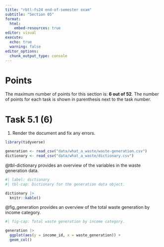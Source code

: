 ```yaml
---
title: "rbtl-fs24 end-of-semester exam"
subtitle: "Section 05"
format:
  html:
    embed-resources: true
editor: visual
execute: 
  echo: true
  warning: false
editor_options: 
  chunk_output_type: console
---
```


# Points

The maximum number of points for this section is: **6 out of 52**. The number of points for each task is shown in parenthesis next to the task number.

# Task 5.1 (6)

1.  Render the document and fix any errors.

```r
library(tidyverse)
```

```r
generation <- read_csv("data/what_a_waste/waste-generation.csv")
dictionary <- read_csv("data/what_a_waste/dictionary.csv")
```

@tbl-dictionary provides an overview of the variables in the waste generation data.

```r
#| label: dictionary
#| tbl-cap: Dictionary for the generation data object.

dictionary |> 
  knitr::kable()
```

@fig_generation provides an overview of the total waste generation by income category.

```r
#| fig-cap: Total waste generation by income category.

generation |> 
  ggplot(aes(y = income_id, x = waste_generation)) +
  geom_col()
```
